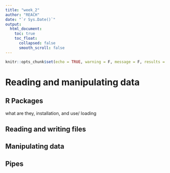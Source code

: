 ```yaml
---
title: "week_2"
author: "REACH"
date: "`r Sys.Date()`"
output:
  html_document:
    toc: true
    toc_float:
      collapsed: false
      smooth_scroll: false
---
```


```r
knitr::opts_chunk$set(echo = TRUE, warning = F, message = F, results = "hide")
```

# Reading and manipulating data

## R Packages
what are they, installation, and use/ loading


## Reading and writing files


## Manipulating data


## Pipes

